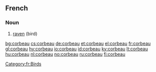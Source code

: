 ==French==

===Noun===
{{fr-noun|m|x}}

# [[raven]] (bird)

[[Category:fr:Birds]]

[[bg:corbeau]]
[[cs:corbeau]]
[[de:corbeau]]
[[et:corbeau]]
[[el:corbeau]]
[[fr:corbeau]]
[[gl:corbeau]]
[[hy:corbeau]]
[[io:corbeau]]
[[id:corbeau]]
[[ky:corbeau]]
[[lt:corbeau]]
[[hu:corbeau]]
[[nl:corbeau]]
[[no:corbeau]]
[[ru:corbeau]]
[[fi:corbeau]]